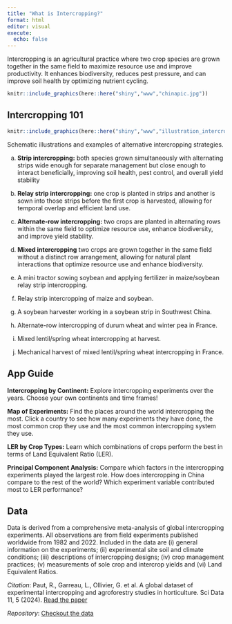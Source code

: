 ```yaml
---
title: "What is Intercropping?"
format: html
editor: visual
execute:
  echo: false
---
```


Intercropping is an agricultural practice where two crop species are grown together in the same field to maximize resource use and improve productivity. It enhances biodiversity, reduces pest pressure, and can improve soil health by optimizing nutrient cycling.

```r
knitr::include_graphics(here::here("shiny","www","chinapic.jpg"))
```

::: panel-tabset
## Intercropping 101

```r
knitr::include_graphics(here::here("shiny","www","illustration_intercropping.png"))
```

Schematic illustrations and examples of alternative intercropping strategies.

a.  **Strip intercropping:** both species grown simultaneously with alternating strips wide enough for separate management but close enough to interact beneficially, improving soil health, pest control, and overall yield stability

b.  **Relay strip intercropping:** one crop is planted in strips and another is sown into those strips before the first crop is harvested, allowing for temporal overlap and efficient land use.

c.  **Alternate-row intercropping:** two crops are planted in alternating rows within the same field to optimize resource use, enhance biodiversity, and improve yield stability.

d.  **Mixed intercropping** two crops are grown together in the same field without a distinct row arrangement, allowing for natural plant interactions that optimize resource use and enhance biodiversity.

e.  A mini tractor sowing soybean and applying fertilizer in maize/soybean relay strip intercropping.

f.  Relay strip intercropping of maize and soybean.

g.  A soybean harvester working in a soybean strip in Southwest China.

h.  Alternate-row intercropping of durum wheat and winter pea in France.

i.  Mixed lentil/spring wheat intercropping at harvest.

j.  Mechanical harvest of mixed lentil/spring wheat intercropping in France.

## App Guide

**Intercropping by Continent:** Explore intercropping experiments over the years. Choose your own continents and time frames!

**Map of Experiments:** Find the places around the world intercropping the most. Click a country to see how many experiments they have done, the most common crop they use and the most common intercropping system they use.

**LER by Crop Types:** Learn which combinations of crops perform the best in terms of Land Equivalent Ratio (LER).

**Principal Component Analysis:** Compare which factors in the intercropping experiments played the largest role. How does intercropping in China compare to the rest of the world? Which experiment variable contributed most to LER performance?

## Data

Data is derived from a comprehensive meta-analysis of global intercropping experiments. All observations are from field experiments published worldwide from 1982 and 2022. Included in the data are (i) general information on the experiments; (ii) experimental site soil and climate conditions; (iii) descriptions of intercropping designs; (iv) crop management practices; (v) measurements of sole crop and intercrop yields and (vi) Land Equivalent Ratios.

*Citation*: Paut, R., Garreau, L., Ollivier, G. et al. A global dataset of experimental intercropping and agroforestry studies in horticulture. Sci Data 11, 5 (2024). <a href="https://www.nature.com/articles/s41597-023-02831-7" target="_blank">Read the paper</a>

*Repository*: <a href="https://entrepot.recherche.data.gouv.fr/dataset.xhtml?persistentId=doi:10.57745/HV33V1" target="_blank">Checkout the data</a>
:::
